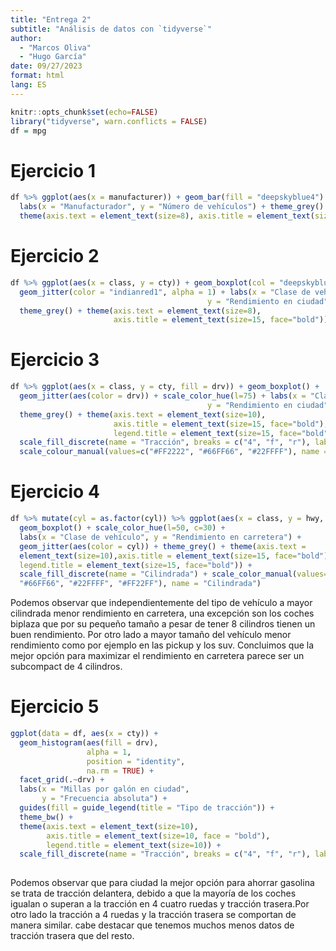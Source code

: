 ```yaml
---
title: "Entrega 2"
subtitle: "Análisis de datos con `tidyverse`"
author:
  - "Marcos Oliva"
  - "Hugo García"
date: 09/27/2023
format: html
lang: ES
---
```

```r
knitr::opts_chunk$set(echo=FALSE)
library("tidyverse", warn.conflicts = FALSE)
df = mpg
```
# Ejercicio 1

```r
df %>% ggplot(aes(x = manufacturer)) + geom_bar(fill = "deepskyblue4") + 
  labs(x = "Manufacturador", y = "Número de vehículos") + theme_grey() + 
  theme(axis.text = element_text(size=8), axis.title = element_text(size=15, face="bold"))
```

# Ejercicio 2

```r
df %>% ggplot(aes(x = class, y = cty)) + geom_boxplot(col = "deepskyblue") + 
  geom_jitter(color = "indianred1", alpha = 1) + labs(x = "Clase de vehículo",
                                            y = "Rendimiento en ciudad") + 
  theme_grey() + theme(axis.text = element_text(size=8),
                       axis.title = element_text(size=15, face="bold"))
```

# Ejercicio 3

```r
df %>% ggplot(aes(x = class, y = cty, fill = drv)) + geom_boxplot() + 
  geom_jitter(aes(color = drv)) + scale_color_hue(l=75) + labs(x = "Clase de vehículo",
                                            y = "Rendimiento en ciudad") + 
  theme_grey() + theme(axis.text = element_text(size=10),
                       axis.title = element_text(size=15, face="bold"),
                       legend.title = element_text(size=15, face="bold")) + 
  scale_fill_discrete(name = "Tracción", breaks = c("4", "f", "r"), labels = c("4 ruedas", "Delantera", "Trasera")) + 
  scale_colour_manual(values=c("#FF2222", "#66FF66", "#22FFFF"), name = "Tracción", breaks = c("4", "f", "r"), labels = c("4 ruedas", "Delantera", "Trasera"))
```

# Ejercicio 4

```r
df %>% mutate(cyl = as.factor(cyl)) %>% ggplot(aes(x = class, y = hwy, fill = cyl)) + 
  geom_boxplot() + scale_color_hue(l=50, c=30) + 
  labs(x = "Clase de vehículo", y = "Rendimiento en carretera") + 
  geom_jitter(aes(color = cyl)) + theme_grey() + theme(axis.text =
  element_text(size=10),axis.title = element_text(size=15, face="bold"),
  legend.title = element_text(size=15, face="bold")) + 
  scale_fill_discrete(name = "Cilindrada") + scale_color_manual(values=c("#FF2222",
  "#66FF66", "#22FFFF", "#FF22FF"), name = "Cilindrada")
```

Podemos observar que independientemente del tipo de vehículo a mayor cilindrada menor rendimiento en carretera, una excepción son los coches biplaza que por su pequeño tamaño a pesar de tener 8 cilindros tienen un buen rendimiento. Por otro lado a mayor tamaño del vehículo menor rendimiento como por ejemplo en las pickup y los suv. Concluimos que la mejor opción para maximizar el rendimiento en carretera parece ser un subcompact de 4 cilindros.

# Ejercicio 5

```r
ggplot(data = df, aes(x = cty)) +
  geom_histogram(aes(fill = drv), 
                 alpha = 1, 
                 position = "identity",
                 na.rm = TRUE) +
  facet_grid(.~drv) +
  labs(x = "Millas por galón en ciudad",
       y = "Frecuencia absoluta") +
  guides(fill = guide_legend(title = "Tipo de tracción")) +
  theme_bw() +
  theme(axis.text = element_text(size=10),
        axis.title = element_text(size=10, face = "bold"),
        legend.title = element_text(size=10)) + 
  scale_fill_discrete(name = "Tracción", breaks = c("4", "f", "r"), labels = c("4 ruedas", "Tracción Delantera", "Tracción Trasera"))
  
```

Podemos observar que para ciudad la mejor opción para ahorrar gasolina se trata de tracción delantera, debido a que la mayoría de los coches igualan o superan a la tracción en 4 cuatro ruedas y tracción trasera.Por otro lado la tracción a 4 ruedas y la tracción trasera se comportan de manera similar. cabe destacar que tenemos muchos menos datos de tracción trasera que del resto.
